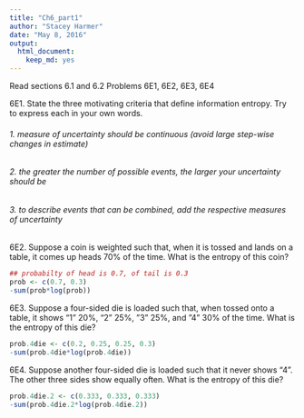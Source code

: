 ```yaml
---
title: "Ch6_part1"
author: "Stacey Harmer"
date: "May 8, 2016"
output: 
  html_document: 
    keep_md: yes
---
```


Read sections 6.1 and 6.2
Problems 6E1, 6E2, 6E3, 6E4


6E1. State the three motivating criteria that define information entropy. Try to express each in your
own words.

###### 1.  measure of uncertainty should be continuous (avoid large step-wise changes in estimate)
###### 2.  the greater the number of possible events, the larger your uncertainty should be
###### 3.  to describe events that can be combined, add the respective measures of uncertainty


6E2. Suppose a coin is weighted such that, when it is tossed and lands on a table, it comes up heads
70% of the time. What is the entropy of this coin?

```r
## probabilty of head is 0.7, of tail is 0.3
prob <- c(0.7, 0.3)
-sum(prob*log(prob))

```

6E3. Suppose a four-sided die is loaded such that, when tossed onto a table, it shows “1” 20%, “2”
25%, ”3” 25%, and ”4” 30% of the time. What is the entropy of this die?

```r

prob.4die <- c(0.2, 0.25, 0.25, 0.3)
-sum(prob.4die*log(prob.4die))

```


6E4. Suppose another four-sided die is loaded such that it never shows “4”. The other three sides
show equally often. What is the entropy of this die?

```r

prob.4die.2 <- c(0.333, 0.333, 0.333)
-sum(prob.4die.2*log(prob.4die.2))

```
